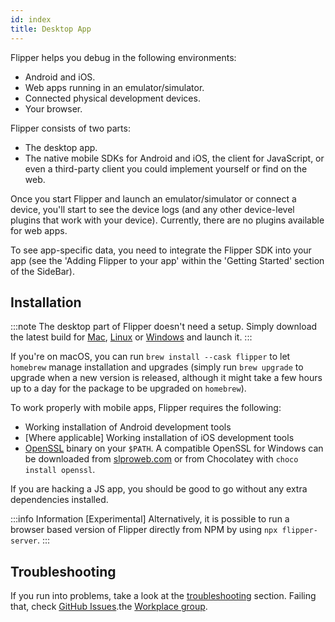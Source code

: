 ```yaml
---
id: index
title: Desktop App
---
```



Flipper helps you debug in the following environments:

* Android and iOS.
* Web apps running in an emulator/simulator.
* Connected physical development devices.
* Your browser.

Flipper consists of two parts:

- The desktop app.
- The native mobile SDKs for Android and iOS, the client for JavaScript, or even a third-party client you could implement yourself or find on the web.

Once you start Flipper and launch an emulator/simulator or connect a device, you'll start to see the device logs (and any other device-level plugins that work with your device).
Currently, there are no plugins available for web apps.

To see app-specific data, you need to integrate the Flipper SDK into your app (see the 'Adding Flipper to your app' within the 'Getting Started' section of the SideBar).

## Installation

<OssOnly>

:::note
The desktop part of Flipper doesn't need a setup. Simply download the latest build for [Mac](https://www.facebook.com/fbflipper/public/mac), [Linux](https://www.facebook.com/fbflipper/public/linux) or [Windows](https://www.facebook.com/fbflipper/public/windows) and launch it.
:::

If you're on macOS, you can run `brew install --cask flipper` to let `homebrew` manage installation and upgrades (simply run `brew upgrade` to upgrade when a new version is released, although it might take a few hours up to a day for the package to be upgraded on `homebrew`).

To work properly with mobile apps, Flipper requires the following:

* Working installation of Android development tools
* [Where applicable] Working installation of iOS development tools
* [OpenSSL](https://www.openssl.org) binary on your `$PATH`. A compatible OpenSSL for Windows can be downloaded from [slproweb.com](https://slproweb.com/products/Win32OpenSSL.html) or from Chocolatey with `choco install openssl`.

If you are hacking a JS app, you should be good to go without any extra dependencies installed.

:::info Information
[Experimental] Alternatively, it is possible to run a browser based version of Flipper directly from NPM by using `npx flipper-server`.
:::

</OssOnly>

<FbInternalOnly>

<FbInstallation />

</FbInternalOnly>

## Troubleshooting

If you run into problems, take a look at the [troubleshooting](troubleshooting/troubleshooting.mdx) section.
Failing that, check <OssOnly>[GitHub Issues](https://github.com/facebook/flipper/issues).</OssOnly><FbInternalOnly>the [Workplace group](https://fb.workplace.com/groups/230455004101832/).</FbInternalOnly>
